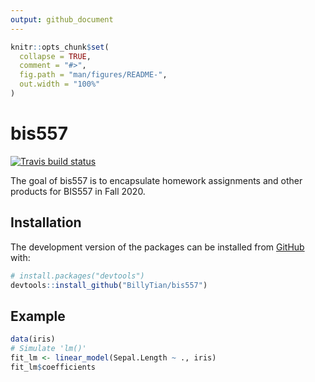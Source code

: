 ```yaml
---
output: github_document
---
```


<!-- README.md is generated from README.Rmd. Please edit that file -->

```r
knitr::opts_chunk$set(
  collapse = TRUE,
  comment = "#>",
  fig.path = "man/figures/README-",
  out.width = "100%"
)
```

# bis557

<!-- badges: start -->
[![Travis build status](https://travis-ci.com/BillyTian/bis557.svg?branch=master)](https://travis-ci.com/BillyTian/bis557)
<!-- badges: end -->

The goal of bis557 is to encapsulate homework assignments and other products for BIS557 in Fall 2020.

## Installation

The development version of the packages can be installed from [GitHub](https://github.com/) with:

``` r
# install.packages("devtools")
devtools::install_github("BillyTian/bis557")
```
## Example

``` r
data(iris)
# Simulate 'lm()'
fit_lm <- linear_model(Sepal.Length ~ ., iris)
fit_lm$coefficients
```
